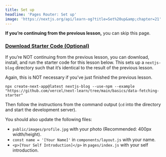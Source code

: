 ```yaml
---
title: Set up
headline: 'Pages Router: Set up'
image: 'https://nextjs.org/api/learn-og?title=Set%20up&amp;chapter=21'
---
```


**If you’re continuing from the previous lesson,** you can skip this page.

### [Download Starter Code (Optional)](#download-starter-code-optional)

If you’re NOT continuing from the previous lesson, you can download, install, and run the starter code for this lesson below. This sets up a `nextjs-blog` directory such that it’s identical to the result of the previous lesson.

Again, this is NOT necessary if you’ve just finished the previous lesson.

```
npx create-next-app@latest nextjs-blog --use-npm --example "https://github.com/vercel/next-learn/tree/main/basics/data-fetching-starter"
```

Then follow the instructions from the command output (`cd` into the directory and start the development server).

You should also update the following files:

*   `public/images/profile.jpg` with your photo (Recommended: 400px width/height).
*   `const name = '[Your Name]'` in `components/layout.js` with your name.
*   `<p>[Your Self Introduction]</p>` in `pages/index.js` with your self introduction.
